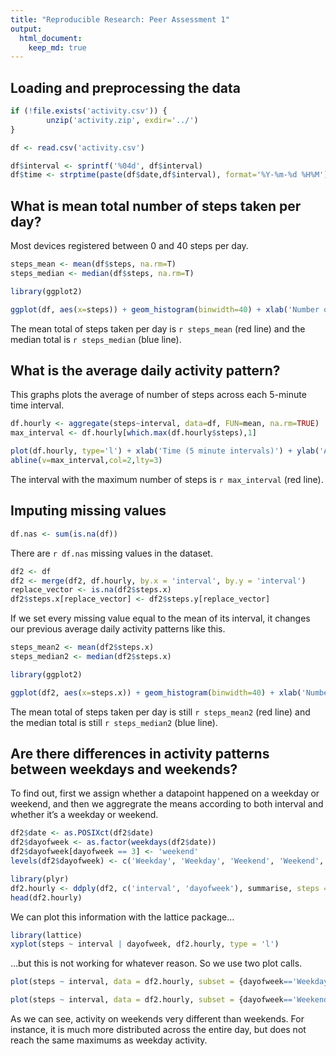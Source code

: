 ```yaml
---
title: "Reproducible Research: Peer Assessment 1"
output: 
  html_document:
    keep_md: true
---
```



## Loading and preprocessing the data

```r
if (!file.exists('activity.csv')) {
        unzip('activity.zip', exdir='../')
}

df <- read.csv('activity.csv')

df$interval <- sprintf('%04d', df$interval)
df$time <- strptime(paste(df$date,df$interval), format='%Y-%m-%d %H%M')
```

## What is mean total number of steps taken per day?

Most devices registered between 0 and 40 steps per day.

```r
steps_mean <- mean(df$steps, na.rm=T)
steps_median <- median(df$steps, na.rm=T)

library(ggplot2)

ggplot(df, aes(x=steps)) + geom_histogram(binwidth=40) + xlab('Number of Steps (grouped by 40)') + ylab('Frequency') + geom_vline(aes(xintercept=steps_median), linetype='dashed', size=1, colour='blue') + geom_vline(aes(xintercept=steps_mean), linetype='dashed', size=1, colour='red')
```

The mean total of steps taken per day is `r steps_mean` (red line) and the median total is `r steps_median` (blue line).

## What is the average daily activity pattern?
This graphs plots the average of number of steps across each 5-minute time interval.

```r
df.hourly <- aggregate(steps~interval, data=df, FUN=mean, na.rm=TRUE)
max_interval <- df.hourly[which.max(df.hourly$steps),1]

plot(df.hourly, type='l') + xlab('Time (5 minute intervals)') + ylab('Average number of steps')
abline(v=max_interval,col=2,lty=3)
```

The interval with the maximum number of steps is `r max_interval` (red line).

## Imputing missing values
```r
df.nas <- sum(is.na(df))
```

There are `r df.nas` missing values in the dataset.

```r
df2 <- df
df2 <- merge(df2, df.hourly, by.x = 'interval', by.y = 'interval')
replace_vector <- is.na(df2$steps.x)
df2$steps.x[replace_vector] <- df2$steps.y[replace_vector]
```

If we set every missing value equal to the mean of its interval, it changes our previous average daily activity patterns like this. 

```r
steps_mean2 <- mean(df2$steps.x)
steps_median2 <- median(df2$steps.x)

library(ggplot2)

ggplot(df2, aes(x=steps.x)) + geom_histogram(binwidth=40) + xlab('Number of Steps (grouped by 40)') + ylab('Frequency') + geom_vline(aes(xintercept=steps_median2), linetype='dashed', size=1, colour='blue') + geom_vline(aes(xintercept=steps_mean2), linetype='dashed', size=1, colour='red')
```

The mean total of steps taken per day is still `r steps_mean2` (red line) and the median total is still `r steps_median2` (blue line).

## Are there differences in activity patterns between weekdays and weekends?

To find out, first we assign whether a datapoint happened on a weekday or weekend, and then we aggregrate the means according to both interval and whether it's a weekday or weekend.

```r

df2$date <- as.POSIXct(df2$date)
df2$dayofweek <- as.factor(weekdays(df2$date))
df2$dayofweek[dayofweek == 3] <- 'weekend'
levels(df2$dayofweek) <- c('Weekday', 'Weekday', 'Weekend', 'Weekend', 'Weekday', 'Weekday', 'Weekday')

library(plyr)
df2.hourly <- ddply(df2, c('interval', 'dayofweek'), summarise, steps = mean(steps.x))
head(df2.hourly)
```

We can plot this information with the lattice package...

```r
library(lattice)
xyplot(steps ~ interval | dayofweek, df2.hourly, type = 'l')
```

...but this is not working for whatever reason. So we use two plot calls.

```r
plot(steps ~ interval, data = df2.hourly, subset = {dayofweek=='Weekday'}, type='l')
```

```r
plot(steps ~ interval, data = df2.hourly, subset = {dayofweek=='Weekend'}, type='l')
```

As we can see, activity on weekends very different than weekends. For instance, it is much more distributed across the entire day, but does not reach the same maximums as weekday activity.
